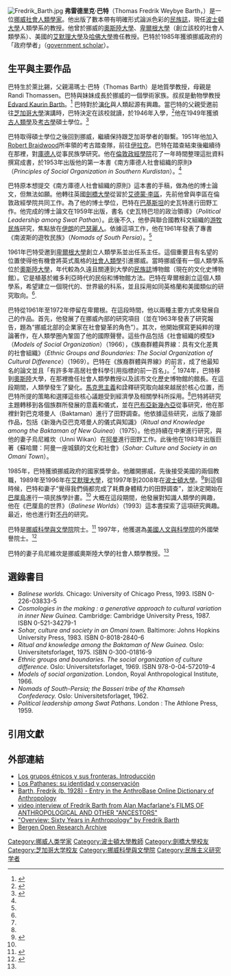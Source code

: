 {{Link style|time=2015-12-11T10:52:45+00:00}}
[[File:Fredrik_Barth.jpg|thumbnail]]
'''弗雷德里克·巴特'''（Thomas Fredrik Weybye Barth，{{bd|1928年|11月22日|2016年|1月24日|}}）是一位[[挪威|挪威]][[社會人類學|社會人類學家]]。他出版了數本帶有明確形式論派色彩的[[民族誌|民族誌]]，現任[[波士頓大學|波士頓大學]]人類學系的教授。他曾於挪威的[[奧斯陸大學|奧斯陸大學]]、[[卑爾根大學|卑爾根大學]]（創立該校的社會人類學系）、美國的[[艾默理大學|艾默理大學]]及[[哈佛大學|哈佛大學]]擔任教授。巴特於1985年獲頒挪威政府的「政府學者」（[[:en:government_scholar|government scholar]]）。

==生平與主要作品==

巴特生於萊比錫，父親湯瑪士·巴特（Thomas Barth）是地質學教授，母親是 Randi Thomassen。巴特與妹妹成長於挪威的一個學術家族。叔叔是動物學教授[[:en:Edvard_Kaurin_Barth|Edvard Kaurin Barth]]。<ref>{{cite encyclopedia |year=2007 |title=Barth |encyclopedia=Store norske leksikon |publisher=Kunnskapsforlaget |location= |url=http://www.snl.no/article.html?id=459680 }}{{dead link|date=2017年12月 |bot=InternetArchiveBot |fix-attempted=yes }}</ref> 巴特對於[[演化|演化]]與人類起源有興趣。當巴特的父親受邀前往[[芝加哥大學|芝加哥大學]]演講時，巴特決定在該校就讀，於1946年入學，<ref name='Barth 2007 "Overview"'>{{cite journal|last=Barth|first=Fredrik|title=Overview: Sixty Years of Anthopology|journal=Annual Review of Anthropology|year=2007|volume=36|pages=1–16}}</ref>他在1949年獲頒[[古人類學|古人類學]]及[[考古學|考古學]]碩士學位。<ref>{{cite book|last=Anderson|first=Astrid|title=Fredrik Barth: A Bibliography|year=2012|publisher=Universitetsbiblioteket  Oslo|location=Oslo|pages=7}}</ref>

巴特取得碩士學位之後回到挪威，繼續保持跟芝加哥學者的聯繫。1951年他加入[[:en:Robert_Braidwood|Robert Braidwood]]所率領的考古踏查隊，前往[[伊拉克|伊拉克]]。巴特在踏查結束後繼續待在那裡，對[[庫德人|庫德人]]從事民族學研究。他在[[倫敦政經學院|倫敦政經學院]]花了一年時間整理這批資料撰寫成書，於1953年出版他的第一本書《南方庫德人社會組織的原則》（''Principles of Social Organization in Southern Kurdistan''）。<ref name='Barth 2007 "Overview"' />{{rp|2-3}}

巴特原本想提交《南方庫德人社會組織的原則》這本書的手稿，做為他的博士論文，但無法如願。他轉往英國[[劍橋大學|劍橋大學]]從習於[[艾德蒙·李區|艾德蒙·李區]]，先前他曾與李區在倫敦政經學院共同工作。為了他的博士學位，巴特在[[巴基斯坦|巴基斯坦]]的史瓦特進行田野工作。他完成的博士論文在1959年出版，書名《史瓦特巴坦的政治領導》（''Political Leadership among Swat Pathan''）。此後不久，他參與聯合國教科文組織的[[游牧民族|游牧民族]]研究，焦點放在[[伊朗|伊朗]]的[[巴瑟麗人|巴瑟麗人]]。依據這項工作，他在1961年發表了專書《南波斯的遊牧民族》（''Nomads of South Persia''）。<ref name='Barth 2007 "Overview"' /> {{rp|3-6}}
 
1961年巴特受邀到[[卑爾根大學|卑爾根大學]]創立人類學系並出任系主任。這個重要且有名望的位置使得他有機會將英式風格的[[社會人類學|社會人類學]]引進挪威。當時挪威僅有一個人類學系位於[[奧斯陸大學|奧斯陸大學]]，年代較為久遠且關連到大學的[[民族誌|民族誌]]博物館（現在的文化史博物館）。它是植基於維多利亞時代的民俗和博物館方法。巴特在卑爾根創立這個人類學系，希望建立一個現代的、世界級的科系，並且採用如同英格蘭和美國類似的研究取向。<ref name='Barth 2007 "Overview"' />{{rp|7}}.

巴特從1961年至1972年停留在卑爾根。在這段時間，他以兩種主要方式來發展自己的作品。首先，他發展了在挪威內部的研究項目（並在1963年發表了研究報告，題為“挪威北部的企業家在社會變革的角色”）。其次，他開始撰寫更純粹的理論著作，在人類學圈內鞏固了他的國際聲譽。這些作品包括《社會組織的模型》（''Models of Social Organization''）（1966），《族裔群體與界線：具有文化差異的社會組織》（''Ethnic Groups and Boundaries: The Social Organization of Cultural Difference''）（1969）。巴特在《族裔群體與界線》的前言，成了他最知名的論文並且「有許多年高居社會科學引用指標的前一百名」。<ref name='Barth 2007 "Overview"' /> {{rp|10}}
1974年，巴特移到[[奧斯陸|奧斯陸]]大學，在那裡擔任社會人類學教授以及該市文化歷史博物館的館長。在這段期間，人類學發生了變化。[[馬克思主義|馬克思主義]]和詮釋研究取向越來越居於核心位置，而巴特所提的策略和選擇這些核心議題受到經濟學及相關學科所採用。<ref name='Barth 2007 "Overview"' />{{rp|9}}巴特將研究主題轉移到各個族群所發展的意義和儀式，並在[[巴布亞新幾內亞|巴布亞新幾內亞]]從事研究，他在那裡針對巴克塔曼人（Baktaman）進行了田野調查。他依據這些研究，出版了幾部作品，包括《新幾內亞巴克塔曼人的儀式與知識》（''Ritual and Knowledge among the Baktaman of New Guinea''）（1975）。他也持續在中東進行研究，與他的妻子烏尼維坎（Unni Wikan）在[[阿曼|阿曼]]進行田野工作。此後他在1983年出版巨著《蘇哈爾：阿曼一座城鎮的文化和社會》（''Sohar: Culture and Society in an Omani Town''）。

1985年，巴特獲頒挪威政府的國家獎學金。他離開挪威，先後接受美國的兩個教職，1989年至1996年在[[艾默理大學|艾默理大學]]，從1997年到2008年在[[波士頓大學|波士頓大學]]。<ref name='Anderson 2012 "Barth Bibliography"'>{{cite book|last=Anderson|first=Astrid|title=Fredrik Barth: A Bibliography|year=2012|publisher=Universitetsbiblioteket i Oslo|location=Oslo}}</ref>{{rp|7}}到這個時候，巴特和妻子“覺得我們倆都完成了耗費身體精力的田野調查”，並決定開始在[[巴厘島|巴厘島]]進行一項民族學計畫。<ref name='Barth 2007 "Overview"' />{{rp|14}} 大概在這段期間，他發展對知識人類學的興趣，他在《巴厘島的世界》（''Balinese Worlds''）（1993）這本書探索了這項研究興趣。最近，他也進行對[[不丹|不丹]]的研究。

巴特是[[挪威科學與文學院|挪威科學與文學院]]院士。<ref>{{cite web|url=http://www.dnva.no/c26848/artikkel/vis.html?tid=27638|title=Gruppe 2: Kulturfag og estetiske fag|publisher=[[Norwegian_Academy_of_Science_and_Letters|Norwegian Academy of Science and Letters]]|language=Norwegian|accessdate=28 October 2009|archive-date=2011-09-27|archive-url=https://web.archive.org/web/20110927170401/http://www.dnva.no/c26848/artikkel/vis.html?tid=27638|dead-url=no}}</ref> 1997年，他獲選為[[美國人文與科學院|美國人文與科學院]]的外國榮譽院士。<ref name=AAAS>{{cite web|title=Book of Members, 1780-2010: Chapter B|url=http://www.amacad.org/publications/BookofMembers/ChapterB.pdf|publisher=American Academy of Arts and Sciences|accessdate=18 May 2011|archive-date=2018-09-28|archive-url=https://web.archive.org/web/20180928072709/http://www.amacad.org/publications/BookofMembers/ChapterB.pdf|dead-url=no}}</ref>

巴特的妻子烏尼維坎是挪威奧斯陸大學的社會人類學教授。<ref name='Anderson 2012 "Barth Bibliography"' />{{rp|7}} 

==選錄書目==
*''Balinese worlds.'' Chicago: University of Chicago Press, 1993. ISBN 0-226-03833-5
*''Cosmologies in the making : a generative approach to cultural variation in inner New Guinea.'' Cambridge: Cambridge University Press, 1987. ISBN 0-521-34279-1
*''Sohar, culture and society in an Omani town.'' Baltimore: Johns Hopkins University Press, 1983. ISBN 0-8018-2840-6
*''Ritual and knowledge among the Baktaman of New Guinea.'' Oslo: Universitetsforlaget, 1975. ISBN 0-300-01816-9
*''Ethnic groups and boundaries. The social organization of culture difference''. Oslo: Universitetsforlaget, 1969. ISBN 978-0-04-572019-4
*''Models of social organization''. London, Royal Anthropological Institute, 1966.
*''Nomads of South-Persia; the Basseri tribe of the Khamseh Confederacy.'' Oslo: Universitetsforlaget, 1962.
*''Political leadership among Swat Pathans''. London : The Athlone Press, 1959.

==引用文獻==
{{Reflist}}

==外部連結==
* [https://web.archive.org/web/20060901221848/http://www.cholonautas.edu.pe/modulo/upload/Barth%20intr.pdf Los grupos étnicos y sus fronteras. Introducción] {{es}}
* [https://web.archive.org/web/20051211125607/http://www.cholonautas.edu.pe/modulo/upload/Barth%20Pathanes.pdf Los Pathanes: su identidad y conservación] {{es}}
* [http://www.anthrobase.com/Dic/eng/pers/barth_fredrik.htm Barth, Fredrik (b. 1928) - Entry in the AnthroBase Online Dictionary of Anthropology] {{Wayback|url=http://www.anthrobase.com/Dic/eng/pers/barth_fredrik.htm |date=20160610143111 }}
* [http://www.alanmacfarlane.com/ancestors/barth.htm video interview of Fredrik Barth from Alan Macfarlane's FILMS OF ANTHROPOLOGICAL AND OTHER "ANCESTORS"] {{Wayback|url=http://www.alanmacfarlane.com/ancestors/barth.htm |date=20210511141254 }}
* [http://arjournals.annualreviews.org/doi/abs/10.1146/annurev.anthro.36.081406.094407 "Overview: Sixty Years in Anthropology" by Fredrik Barth]
* [https://bora.uib.no/handle/1956/3105/items-by-author?author=Barth%2C+Fredrik Bergen Open Research Archive]{{dead link|date=2017年12月 |bot=InternetArchiveBot |fix-attempted=yes }}

{{Authority control}}
{{DEFAULTSORT: Barth, Fredrik}}
[[Category:挪威人类学家|Category:挪威人类学家]]
[[Category:波士頓大學教師|Category:波士頓大學教師]]
[[Category:劍橋大學校友|Category:劍橋大學校友]]
[[Category:芝加哥大学校友|Category:芝加哥大学校友]]
[[Category:挪威科學與文學院|Category:挪威科學與文學院]]
[[Category:民族主义研究学者|Category:民族主义研究学者]]